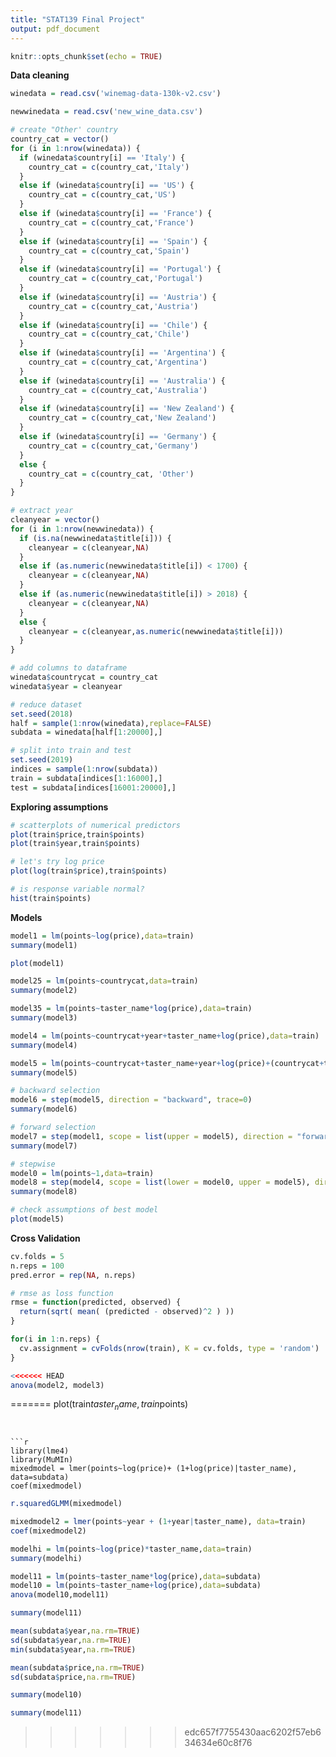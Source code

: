 ```yaml
---
title: "STAT139 Final Project"
output: pdf_document
---
```


```r
knitr::opts_chunk$set(echo = TRUE)
```

**Data cleaning**

```r
winedata = read.csv('winemag-data-130k-v2.csv')
```

```r
newwinedata = read.csv('new_wine_data.csv')
```

```r
# create "Other' country
country_cat = vector()
for (i in 1:nrow(winedata)) {
  if (winedata$country[i] == 'Italy') {
    country_cat = c(country_cat,'Italy')
  }
  else if (winedata$country[i] == 'US') {
    country_cat = c(country_cat,'US')
  }
  else if (winedata$country[i] == 'France') {
    country_cat = c(country_cat,'France')
  }
  else if (winedata$country[i] == 'Spain') {
    country_cat = c(country_cat,'Spain')
  }
  else if (winedata$country[i] == 'Portugal') {
    country_cat = c(country_cat,'Portugal')
  }
  else if (winedata$country[i] == 'Austria') {
    country_cat = c(country_cat,'Austria')
  }
  else if (winedata$country[i] == 'Chile') {
    country_cat = c(country_cat,'Chile')
  }
  else if (winedata$country[i] == 'Argentina') {
    country_cat = c(country_cat,'Argentina')
  }
  else if (winedata$country[i] == 'Australia') {
    country_cat = c(country_cat,'Australia')
  }
  else if (winedata$country[i] == 'New Zealand') {
    country_cat = c(country_cat,'New Zealand')
  }
  else if (winedata$country[i] == 'Germany') {
    country_cat = c(country_cat,'Germany')
  }
  else {
    country_cat = c(country_cat, 'Other')
  }
}
```


```r
# extract year
cleanyear = vector()
for (i in 1:nrow(newwinedata)) {
  if (is.na(newwinedata$title[i])) {
    cleanyear = c(cleanyear,NA)
  }
  else if (as.numeric(newwinedata$title[i]) < 1700) {
    cleanyear = c(cleanyear,NA)
  }
  else if (as.numeric(newwinedata$title[i]) > 2018) {
    cleanyear = c(cleanyear,NA)
  }
  else {
    cleanyear = c(cleanyear,as.numeric(newwinedata$title[i]))
  }
}
```


```r
# add columns to dataframe
winedata$countrycat = country_cat
winedata$year = cleanyear
```


```r
# reduce dataset
set.seed(2018)
half = sample(1:nrow(winedata),replace=FALSE)
subdata = winedata[half[1:20000],]
```

```r
# split into train and test
set.seed(2019)
indices = sample(1:nrow(subdata))
train = subdata[indices[1:16000],]
test = subdata[indices[16001:20000],]
```


**Exploring assumptions**

```r
# scatterplots of numerical predictors
plot(train$price,train$points)
plot(train$year,train$points)
```

```r
# let's try log price
plot(log(train$price),train$points)
```


```r
# is response variable normal?
hist(train$points)
```

**Models**

```r
model1 = lm(points~log(price),data=train)
summary(model1)
```

```r
plot(model1)
```


```r
model25 = lm(points~countrycat,data=train)
summary(model2)
```

```r
model35 = lm(points~taster_name*log(price),data=train)
summary(model3)
```

```r
model4 = lm(points~countrycat+year+taster_name+log(price),data=train)
summary(model4)
```


```r
model5 = lm(points~countrycat+taster_name+year+log(price)+(countrycat+taster_name+year+log(price))^2,data=train)
summary(model5)
```


```r
# backward selection
model6 = step(model5, direction = "backward", trace=0)
summary(model6)
```

```r
# forward selection
model7 = step(model1, scope = list(upper = model5), direction = "forward", trace=0)
summary(model7)
```


```r
# stepwise
model0 = lm(points~1,data=train)
model8 = step(model4, scope = list(lower = model0, upper = model5), direction = "both",trace=0)
summary(model8)
```



```r
# check assumptions of best model
plot(model5)
```

**Cross Validation**

```r
cv.folds = 5
n.reps = 100
pred.error = rep(NA, n.reps)

# rmse as loss function
rmse = function(predicted, observed) {
  return(sqrt( mean( (predicted - observed)^2 ) ))
}

for(i in 1:n.reps) {
  cv.assignment = cvFolds(nrow(train), K = cv.folds, type = 'random')
}
```

```r
<<<<<<< HEAD
anova(model2, model3)
```

=======
plot(train$taster_name,train$points)
```


```r
library(lme4)
library(MuMIn)
mixedmodel = lmer(points~log(price)+ (1+log(price)|taster_name), data=subdata)
coef(mixedmodel)
```


```r
r.squaredGLMM(mixedmodel)
```

```r
mixedmodel2 = lmer(points~year + (1+year|taster_name), data=train)
coef(mixedmodel2)
```

```r
modelhi = lm(points~log(price)*taster_name,data=train)
summary(modelhi)
```

```r
model11 = lm(points~taster_name*log(price),data=subdata)
model10 = lm(points~taster_name+log(price),data=subdata)
anova(model10,model11)
```

```r
summary(model11)
```


```r
mean(subdata$year,na.rm=TRUE)
sd(subdata$year,na.rm=TRUE)
min(subdata$year,na.rm=TRUE)
```

```r
mean(subdata$price,na.rm=TRUE)
sd(subdata$price,na.rm=TRUE)
```

```r
summary(model10)
```

```r
summary(model11)
```

>>>>>>> edc657f7755430aac6202f57eb634634e60c8f76
